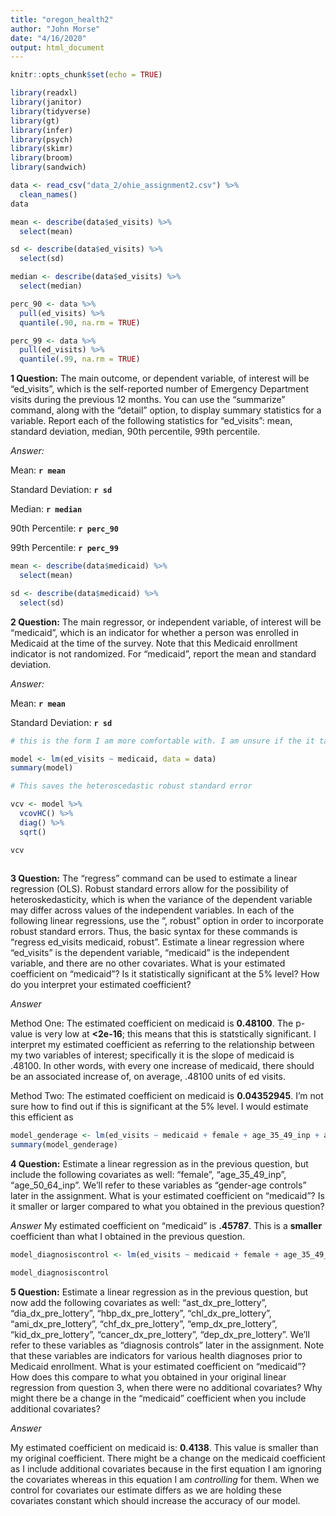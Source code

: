 ```yaml
---
title: "oregon_health2"
author: "John Morse"
date: "4/16/2020"
output: html_document
---
```


```r
knitr::opts_chunk$set(echo = TRUE)
```

```r
library(readxl)
library(janitor)
library(tidyverse)
library(gt)
library(infer)
library(psych)
library(skimr)
library(broom)
library(sandwich)
```

```r
data <- read_csv("data_2/ohie_assignment2.csv") %>% 
  clean_names()
data
```

```r

mean <- describe(data$ed_visits) %>% 
  select(mean)

sd <- describe(data$ed_visits) %>% 
  select(sd)

median <- describe(data$ed_visits) %>% 
  select(median)

perc_90 <- data %>% 
  pull(ed_visits) %>% 
  quantile(.90, na.rm = TRUE)

perc_99 <- data %>% 
  pull(ed_visits) %>% 
  quantile(.99, na.rm = TRUE)
```


**1 Question:** The main outcome, or dependent variable, of interest will be “ed_visits”, which is the self-reported number of Emergency Department visits during the previous 12 months. You can use the “summarize” command, along with the “detail” option, to display summary statistics for a variable. Report each of the following statistics for “ed_visits”: mean, standard deviation, median, 90th percentile, 99th percentile.


*Answer:*

Mean: **`r mean`**


Standard Deviation: **`r sd`**


Median: **`r median`**


90th Percentile: **`r perc_90`**


99th Percentile: **`r perc_99`**


```r

mean <- describe(data$medicaid) %>% 
  select(mean)

sd <- describe(data$medicaid) %>% 
  select(sd)
```


**2 Question:** The main regressor, or independent variable, of interest will be “medicaid”, which is an indicator for whether a person was enrolled in Medicaid at the time of the survey. Note that this Medicaid enrollment indicator is not randomized. For “medicaid”, report the mean and standard deviation.

*Answer:*

Mean: **`r mean`**


Standard Deviation: **`r sd`**


```r
# this is the form I am more comfortable with. I am unsure if the it takes into account the needed heteroscedastic robust standard error that is required. 

model <- lm(ed_visits ~ medicaid, data = data)
summary(model)

# This saves the heteroscedastic robust standard error

vcv <- model %>% 
  vcovHC() %>% 
  diag() %>% 
  sqrt()

vcv
 
```


**3 Question:** The “regress” command can be used to estimate a linear regression (OLS). Robust standard errors allow for the possibility of heteroskedasticity, which is when the variance of the dependent variable may differ across values of the independent variables. In each of the following linear regressions, use the “, robust” option in order to incorporate robust standard errors. Thus, the basic syntax for these commands is “regress ed_visits medicaid, robust”. Estimate a linear regression where “ed_visits” is the dependent variable, “medicaid” is the independent variable, and there are no other covariates. What is your estimated coefficient on “medicaid”? Is it statistically significant at the 5% level? How do you interpret your estimated coefficient?


*Answer*

Method One: The estimated coefficient on medicaid is **0.48100**. The p-value is very low at **<2e-16**; this means that this is statstically significant. I interpret my estimated coefficient as referring to the relationship between my two variables of interest; specifically it is the slope of medicaid is .48100. In other words, with every one increase of medicaid, there should be an associated increase of, on average, .48100 units of ed visits.

Method Two: The estimated coefficient on medicaid is **0.04352945**. I'm not sure how to find out if this is significant at the 5% level. I would estimate this efficient as 



```r
model_genderage <- lm(ed_visits ~ medicaid + female + age_35_49_inp + age_50_64_inp, data = data)
summary(model_genderage)
```


**4 Question:** Estimate a linear regression as in the previous question, but include the following covariates as well: “female”, “age_35_49_inp”, “age_50_64_inp”. We’ll refer to these variables as “gender-age controls” later in the assignment. What is your estimated coefficient on “medicaid”? Is it smaller or larger compared to what you obtained in the previous question?


*Answer*
My estimated coefficient on “medicaid” is **.45787**. This is a **smaller** coefficient than what I obtained in the previous question.

```r
model_diagnosiscontrol <- lm(ed_visits ~ medicaid + female + age_35_49_inp + age_50_64_inp + ast_dx_pre_lottery + dia_dx_pre_lottery + hbp_dx_pre_lottery + chl_dx_pre_lottery + ami_dx_pre_lottery + chf_dx_pre_lottery + emp_dx_pre_lottery + kid_dx_pre_lottery + cancer_dx_pre_lottery + dep_dx_pre_lottery, data = data)

model_diagnosiscontrol
```


**5 Question:**	Estimate a linear regression as in the previous question, but now add the following covariates as well: “ast_dx_pre_lottery”, “dia_dx_pre_lottery”, “hbp_dx_pre_lottery”, “chl_dx_pre_lottery”, “ami_dx_pre_lottery”, “chf_dx_pre_lottery”, “emp_dx_pre_lottery”, “kid_dx_pre_lottery”, “cancer_dx_pre_lottery”, “dep_dx_pre_lottery”. We’ll refer to these variables as “diagnosis controls” later in the assignment. Note that these variables are indicators for various health diagnoses prior to Medicaid enrollment. What is your estimated coefficient on “medicaid”? How does this compare to what you obtained in your original linear regression from question 3, when there were no additional covariates? Why might there be a change in the “medicaid” coefficient when you include additional covariates?


*Answer*

My estimated coefficient on medicaid is: **0.4138**. This value is smaller than my original coefficient. There might be a change on the medicaid coefficient as I include additional covariates because in the first equation I am ignoring the covariates whereas in this equation I am *controlling* for them. When we control for covariates our estimate differs as we are holding these covariates constant which should increase the accuracy of our model.